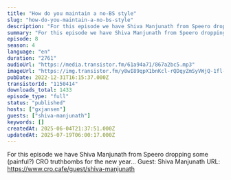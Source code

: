 ```yaml
---
title: "How do you maintain a no-BS style"
slug: "how-do-you-maintain-a-no-bs-style"
description: "For this episode we have Shiva Manjunath from Speero dropping some (painful?) CRO truthbombs for the new year... Guest: Shiva Manjunath URL: https://www.cro.cafe/guest/shiva-manjunath"
summary: "For this episode we have Shiva Manjunath from Speero dropping some (painful?) CRO truthbombs for the new year... Guest: Shiva Manjunath URL: https://www.cro.cafe/guest/shiva-manjunath"
episode: 8
season: 4
language: "en"
duration: "2761"
audioUrl: "https://media.transistor.fm/61a94a71/867a2bc5.mp3"
imageUrl: "https://img.transistor.fm/y8wI89qpX1bnKcl-rQDqyZmSyVWjQ-1fl-wnaiyzVCY/rs:fill:3000:3000:1/q:60/aHR0cHM6Ly9pbWct/dXBsb2FkLXByb2R1/Y3Rpb24udHJhbnNp/c3Rvci5mbS9lZDcw/OWRhYWIyOGZmOWRm/YTViMTQ2MTAwMzhi/ODg1Yi53ZWJw.webp"
pubDate: 2022-12-31T16:15:37.000Z
transistorId: "1150414"
downloads_total: 1433
episode_type: "full"
status: "published"
hosts: ["gxjansen"]
guests: ["shiva-manjunath"]
keywords: []
createdAt: 2025-06-04T21:37:51.000Z
updatedAt: 2025-07-19T06:00:17.000Z
---
```


For this episode we have Shiva Manjunath from Speero dropping some (painful?) CRO truthbombs for the new year... Guest: Shiva Manjunath URL: https://www.cro.cafe/guest/shiva-manjunath

